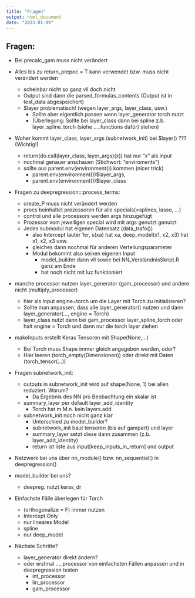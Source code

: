 ```yaml
---
title: "Fragen"
output: html_document
date: "2023-01-09"
---
```


## Fragen:

- Bei precalc_gam muss nicht verändert

- Alles bis zu return_prepoc = T kann verwendet bzw. muss nicht verändert werden
  - scheinbar nicht so ganz vll doch nicht
  - Output sind dann die parsed_formulas_contents (Output ist in test_data abgespeichert)
  - \$layer problematisch! (wegen layer_args, layer_class, usw.)
    - Sollte aber eigentlich passen wenn layer_generator torch nutzt
    - (Überlegung: Sollte bei layer_class dann bei spline z.b. layer_spline_torch (siehe ..._functions dafür) stehen)


- Woher kommt layer_class, layer_args (subnetwork_init) bei \$layer() ??? (Wichtig!)
  - return(do.call(layer_class, layer_args)(x)) hat nur "x" als input
  - nochmal genauer anschauen (Stichwort: "enviroments")
  - sollte aus parent.env(environment()) kommen (nicer trick)
    - parent.env(environment())\$layer_args,
    - parent.env(environment())\$layer_class
    
- Fragen zu deepregression:::process_terms:
  - create_P muss nicht verändert werden
  - procs beinhaltet prozessoren für alle specials(=splines, lasso, ...)
  - control und alle processors werden args hinzugefügt
  - Prozessor vom jeweiligen special wird mit args genutzt genutzt
  - Jedes submodul hat eigenen Datensatz (data_trafo())
    - also Intercept lauter 1er, s(xa) hat xa, deep_model(x1, x2, x3) hat x1, x2, x3 usw.
    - gleiches dann nochmal für anderen Verteilungsparameter
    - Modul bekommt also seinen eigenen Input
      - model_builder dann vll sowie bei NN_VerständnisSkript.R ganz am Ende
      - hat noch nicht mit luz funktioniert
      
- manche processor nutzen layer_generator (gam_processor) und andere nicht (multiply_processor)
  - hier als Input engine=torch um die Layer mit Torch zu initialisieren?
  - Sollte man anpassen, dass alle layer_generator() nutzen und dann layer_generator(..., engine = Torch)
  - layer_class nutzt dann bei gam_processor layer_spline_torch oder halt engine = Torch und dann nur die torch layer ziehen
  
- makeInputs erstellt Keras Tensoren mit Shape(None,...)
  - Bei Torch muss Shape immer gleich angegeben werden, oder?
  - Hier leeren (torch_empty(Dimensionen)) oder direkt mit Daten (torch_tensor(...))
  
- Fragen subnetwork_init:
  - outputs in subnetwork_init wird auf shape(None, 1) bei allen reduziert. Warum?
    - Da Ergebnis des NN pro Beobachtung ein skalar ist
  - summary_layer per default layer_add_identity
    - Torch hat m.M.n. kein layers.add
  - subnetwork_init noch nicht ganz klar
    - Unterschied zu model_builder?
    - subnetwork_init baut tensoren (bis auf gampart) und layer
    - summary_layer setzt diese dann zusammen (z.b. layer_add_identity)
    - return ist liste aus input\[keep_inputs_in_return\] und output


- Netzwerk bei uns über nn_module() bzw. nn_sequential() in deepregression()

- model_builder bei uns?
  - deepreg. nutzt keras_dr
  
  

- Einfachste Fälle überlegen für Torch 
  - (orthogonalize = F) immer nutzen
  - Intercept Only
  - nur lineares Model
  - spline
  - nur deep_model


- Nächste Schritte?
  - layer_generator direkt ändern?
  - oder erstmal ..._processor von einfachsten Fällen anpassen und in deepregression testen
    - int_processor
    - lin_processor
    - gam_processor
    
  
